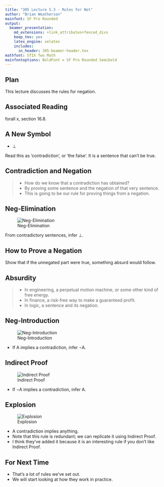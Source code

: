 ```yaml
---
title: "305 Lecture 5.3 - Rules for Not"
author: "Brian Weatherson"
mainfont: SF Pro Rounded
output:
  beamer_presentation:
    md_extensions: +link_attributes+fenced_divs
    keep_tex: yes
    latex_engine: xelatex
    includes:
      in_header: 305-beamer-header.tex
mathfont: STIX Two Math
mainfontoptions: BoldFont = SF Pro Rounded Semibold
---
```



## Plan

This lecture discusses the rules for negation.

## Associated Reading

forall x, section 16.8.

## A New Symbol

- $\bot$

Read this as 'contradiction', or 'the false'. It is a sentence that can't be true.

## Contradiction and Negation

> - How do we know that a contradiction has obtained?
> - By proving some sentence and the negation of that very sentence.
> - This is going to be our rule for proving things from a negation.

## Neg-Elimination

![Neg-Elimination](5_3a.png)

From contradictory sentences, infer $\bot$.

## How to Prove a Negation

Show that if the unnegated part were true, something absurd would follow.

## Absurdity

> - In engineering, a perpetual motion machine, or some other kind of free energy.
> - In finance, a risk-free way to make a guaranteed profit.
> - In logic, a sentence and its negation. 

## Neg-Introduction

![Neg-Introduction](5_3b.png)

- If A implies a contradiction, infer $\neg$A.

## Indirect Proof

![Indirect Proof](5_3c.png)

- If $\neg$A implies a contradiction, infer A.

## Explosion

![Explosion](5_3d.png)

- A contradiction implies anything.
- Note that this rule is redundant; we can replicate it using Indirect Proof.
- I think they've added it because it is an interesting rule if you don't like Indirect Proof.

## For Next Time

- That's a lot of rules we've set out.
- We will start looking at how they work in practice.
